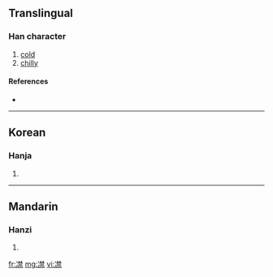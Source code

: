 ==Translingual==

===Han character===
{{Han char|rn=15|rad=冫|as=13|sn=15|four=|canj=戈一木木火 (IMDDF)}}

# [[cold]]
# [[chilly]]

====References====
* {{Han ref|kx=0133.420|dkj=01716|dj=0298.230|hdz=10301.040|uh=51DA|ud=20954}}

----

==Korean==

===Hanja===
{{ko-hanja|hangeul=금|rv=geum|mr=kŭm}}

# {{defn|Korean|sort=冫13}}

----

==Mandarin==

===Hanzi===
{{cmn-hanzi|pin=[[jìn]] ([[jin4]])|wg=chin<sup>4</sup>}}

# {{defn|Mandarin|sort=冫13}}

[[fr:凚]]
[[mg:凚]]
[[vi:凚]]